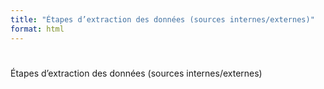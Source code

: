 ```yaml
---
title: "Étapes d’extraction des données (sources internes/externes)"
format: html
---
```


# 
Étapes d’extraction des données (sources internes/externes)

